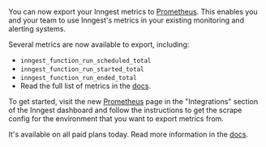
You can now export your Inngest metrics to [Prometheus](https://prometheus.io/). This enables you and your team to use Inngest's metrics in your existing monitoring and alerting systems.

Several metrics are now available to export, including:

* `inngest_function_run_scheduled_total`
* `inngest_function_run_started_total`
* `inngest_function_run_ended_total`
* Read the full list of metrics in the [docs](/docs/platform/monitor/prometheus-exports).

To get started, visit the new [Prometheus](https://app.inngest.com/settings/integrations/prometheus) page in the "Integrations" section of the Inngest dashboard and follow the instructions to get the scrape config for the environment that you want to export metrics from.

It's available on all paid plans today. Read more information in the [docs](/docs/platform/monitor/prometheus-exports).

